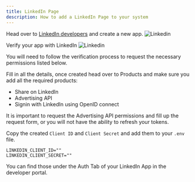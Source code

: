 ```yaml
---
title: LinkedIn Page
description: How to add a LinkedIn Page to your system
---
```



Head over to [LinkedIn developers](https://www.linkedin.com/developers/apps) and create a new app.
![Linkedin](/images/providers/linkedin/linkedin-001.png)

Verify your app with LinkedIn
![Linkedin](/images/providers/linkedin/linkedin-004.png)

You will need to follow the verification process to request the necessary permissions listed below. 

Fill in all the details, once created head over to Products and make sure you add all the required products:
- Share on LinkedIn
- Advertising API
- Signin with LinkedIn using OpenID connect

It is important to request the Advertising API permissions and fill up the request form, or you will not have the ability to refresh your tokens.

<OAuth2Redirect provider = "linkedin-page" />


Copy the created `Client ID` and `Client Secret` and add them to your `.env` file.

```env
LINKEDIN_CLIENT_ID=""
LINKEDIN_CLIENT_SECRET=""
```
You can find those under the Auth Tab of your LinkedIn App in the developer portal.
